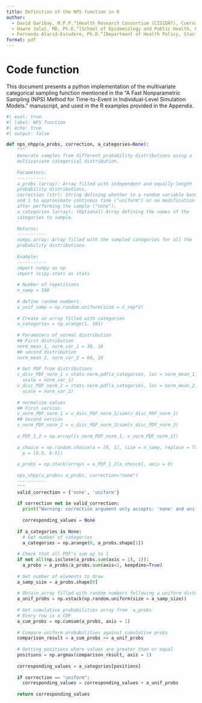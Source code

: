 ```yaml
---
title: Definition of the NPS function in R
author:
  - David Garibay, M.P.P.^[Health Research Consortium (CISIDAT), Cuernavaca, Morelos, Mexico.]
  - Hawre Jalal, MD, Ph.D.^[School of Epidemiology and Public Health, Faculty of Medicine, University of Ottawa, Ottawa, ON, CA.]
  - Fernando Alarid-Escudero, Ph.D.^[Department of Health Policy, Stanford University School of Medicine, Stanford, CA, USA.] ^[Center for Health Policy, Freeman Spogli Institute, Stanford University, Stanford, CA, USA.]
format: pdf
---
```


# Code function
This document presents a python implementation of the multivariate 
categorical sampling function mentioned in the "A Fast Nonparametric Sampling 
(NPS) Method for Time-to-Event in  Individual-Level Simulation Models." 
manuscript, and used in the R examples provided in the Appendix.



```python
#| eval: true
#| label: NPS function
#| echo: true
#| output: false

def nps_nhpp(a_probs, correction, a_categories=None):
    """
    Generate samples from different probability distributions using a 
    multivariate categorical distribution.
    
    Parameters:
    -----------
    a_probs (array): Array filled with independent and equally-length 
    probability distributions.
    correction (str): String defining whether to a random variable between 0 
    and 1 to approximate continous time ("uniform") or no modification at all 
    after performing the sample ("none").
    a_categories (array): (Optional) Array defining the names of the 
    categories to sample.
    
    Returns:
    -----------
    numpy.array: Array filled with the sampled categories for all the 
    probability distributions.
    
    Example:
    -----------
    import numpy as np
    import scipy.stats as stats
    
    # Number of repetitions
    n_samp = 100
    
    # define random numbers
    a_unif_samp = np.random.uniform(size = n_rep*2)
    
    # Create an array filled with categories
    a_categories = np.arange(1, 101)
    
    # Parameters of normal distribution
    ## First distribution
    norm_mean_1, norm_var_1 = 30, 10
    ## second distribution
    norm_mean_2, norm_var_2 = 60, 10
    
    # Get PDF from distributions
    v_disc_PDF_norm_1 = stats.norm.pdf(a_categories, loc = norm_mean_1, 
      scale = norm_var_1)
    v_disc_PDF_norm_2 = stats.norm.pdf(a_categories, loc = norm_mean_2, 
      scale = norm_var_2)
    
    # normalize values
    ## First version
    v_norm_PDF_norm_1 = v_disc_PDF_norm_1/sum(v_disc_PDF_norm_1)
    ## Second version
    v_norm_PDF_norm_2 = v_disc_PDF_norm_2/sum(v_disc_PDF_norm_2)
    
    a_PDF_1_2 = np.array([v_norm_PDF_norm_1, v_norm_PDF_norm_2])
    
    a_choice = np.random.choice(a = [0, 1], size = n_samp, replace = True, 
      p = [0.5, 0.5])
    
    a_probs = np.stack(arrays = a_PDF_1_2[a_choice], axis = 0)
    
    nps_nhpp(a_probs= a_probs, correction="none")
    -----------
    """
    valid_correction = {'none', 'uniform'}
    
    if correction not in valid_correction:
      print("Warning: correction argument only accepts: 'none' and uniform")
      
      corresponding_values = None
    
    if a_categories is None:
      # Get number of categories
      a_categories = np.arange(0, a_probs.shape[1])
    
    # Check that all PDF's sum up to 1
    if not all(np.isclose(a_probs.sum(axis = 1), 1)):
      a_probs = a_probs/a_probs.sum(axis=1, keepdims=True)
    
    # Get number of elements to draw
    a_samp_size = a_probs.shape[0]
    
    # Obtain array filled with random numbers following a uniform distribution
    a_unif_probs = np.vstack(np.random.uniform(size = a_samp_size))
    
    # Get cumulative probabilities array from `a_probs`
    # Every row is a CDF
    a_cum_probs = np.cumsum(a_probs, axis = 1)
    
    # Compare uniform probabilities against cumulative probs
    comparison_result = a_cum_probs >= a_unif_probs
    
    # Getting positions where values are greater than or equal
    positions = np.argmax(comparison_result, axis = 1)
    
    corresponding_values = a_categories[positions]
    
    if correction == "uniform":
      corresponding_values = corresponding_values + a_unif_probs
    
    return corresponding_values


```

